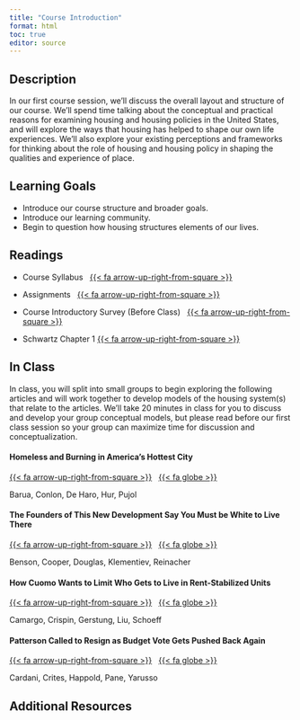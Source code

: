```yaml
---
title: "Course Introduction"
format: html
toc: true
editor: source
---
```


## Description

In our first course session, we'll discuss the overall layout and structure of our course. We'll spend time talking about the conceptual and practical reasons for examining housing and housing policies in the United States, and will explore the ways that housing has helped to shape our own life experiences. We'll also explore your existing perceptions and frameworks for thinking about the role of housing and housing policy in shaping the qualities and experience of place.

## Learning Goals

-   Introduce our course structure and broader goals.
-   Introduce our learning community.
-   Begin to question how housing structures elements of our lives.

## Readings

-   Course Syllabus &nbsp; [{{< fa arrow-up-right-from-square >}}](../syllabus/index.qmd)

-   Assignments &nbsp; [{{< fa arrow-up-right-from-square >}}](../assignments/index.qmd)

-   Course Introductory Survey (Before Class) &nbsp; [{{< fa arrow-up-right-from-square >}}](https://forms.illinois.edu/sec/1061539887)

-   Schwartz Chapter 1 [{{< fa arrow-up-right-from-square >}}](https://uofi.box.com/s/we7dcju032g7cov6z9oyoz932i0o0rbg)

## In Class

In class, you will split into small groups to begin exploring the following articles and will work together to develop models of the housing system(s) that relate to the  articles. We'll take 20 minutes in class for you to discuss and develop your group conceptual models, but please read  before our first class session so your group can maximize time for discussion and conceptualization.

#### Homeless and Burning in America's Hottest City 

[{{< fa arrow-up-right-from-square >}}](https://uofi.box.com/s/86mrfj5jdd6ju5kffa9dy2z757jnb55v) &nbsp; [{{< fa globe >}}](https://www.nytimes.com/2025/08/13/well/homeless-heat-phoenix.html)

Barua, Conlon, De Haro, Hur, Pujol

#### The Founders of This New Development Say You Must be White to Live There 

[{{< fa arrow-up-right-from-square >}}](https://uofi.box.com/s/o88uy0oli836k567yyvd5ohbvoccme9g) &nbsp; [{{< fa globe >}}](https://www.nytimes.com/2025/08/19/realestate/arkansas-white-housing-return-to-land.html)

Benson, Cooper, Douglas, Klementiev, Reinacher

#### How Cuomo Wants to Limit Who Gets to Live in Rent-Stabilized Units 

[{{< fa arrow-up-right-from-square >}}](https://uofi.box.com/s/boh9hao645zhnajbhcy3g3pvwmtova14) &nbsp; [{{< fa globe >}}](https://www.nytimes.com/2025/08/14/nyregion/cuomo-mamdani-zohrans-law.html)

Camargo, Crispin, Gerstung, Liu, Schoeff

#### Patterson Called to Resign as Budget Vote Gets Pushed Back Again 

[{{< fa arrow-up-right-from-square >}}](https://uofi.box.com/s/82wj79uaqefuqc8zyb52faupqy1l4ofl) &nbsp; [{{< fa globe >}}](https://www.news-gazette.com/news/patterson-called-to-resign-as-budget-vote-gets-pushed-back-again/article_5dc8150d-93de-41d1-90ee-1792e178d870.html)

Cardani, Crites, Happold, Pane, Yarusso

## Additional Resources
